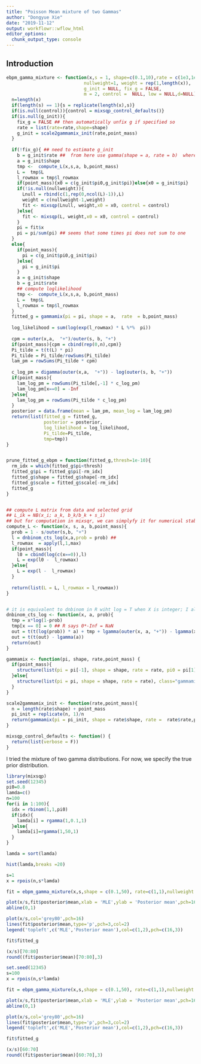 ```yaml
---
title: "Poisson Mean mixture of two Gammas"
author: "Dongyue Xie"
date: "2019-11-12"
output: workflowr::wflow_html
editor_options:
  chunk_output_type: console
---
```


## Introduction

```r
ebpm_gamma_mixture <- function(x,s = 1, shape=c(0.1,10),rate = c(1e3,1e-3), point_mass=F,
                             nullweight=1, weight = rep(1,length(x)),
                             g_init = NULL, fix_g = FALSE,
                             m = 2, control =  NULL, low = NULL,d=NULL){
  n=length(x)
  if(length(s) == 1){s = replicate(length(x),s)}
  if(is.null(control)){control = mixsqp_control_defaults()}
  if(is.null(g_init)){
    fix_g = FALSE ## then automatically unfix g if specified so
    rate = list(rate=rate,shape=shape)
    g_init = scale2gammamix_init(rate,point_mass)
  }
  
  if(!fix_g){ ## need to estimate g_init
    b = g_init$rate ##  from here use gamma(shape = a, rate = b)  where E = a/b
    a = g_init$shape
    tmp <-  compute_L(x,s,a, b,point_mass)
    L =  tmp$L
    l_rowmax = tmp$l_rowmax
    if(point_mass){x0 = c(g_init$pi0,g_init$pi)}else{x0 = g_init$pi}
    if(!is.null(nullweight)){
      Lnull = rbind(c(1,rep(0,ncol(L)-1)),L)
      weight = c(nullweight-1,weight)
      fit <- mixsqp(Lnull, weight,x0 = x0, control = control)
    }else{
      fit <- mixsqp(L, weight,x0 = x0, control = control)
    }
    pi = fit$x
    pi = pi/sum(pi) ## seems that some times pi does not sum to one
  }
  else{
    if(point_mass){
      pi = c(g_init$pi0,g_init$pi)
    }else{
      pi = g_init$pi
    }
    a = g_init$shape
    b = g_init$rate
    ## compute loglikelihood
    tmp <-  compute_L(x,s,a, b,point_mass)
    L =  tmp$L
    l_rowmax = tmp$l_rowmax
  }
  fitted_g = gammamix(pi = pi, shape = a,  rate  = b,point_mass)
  
  log_likelihood = sum(log(exp(l_rowmax) * L %*%  pi))
  
  cpm = outer(x,a,  "+")/outer(s, b, "+")
  if(point_mass){cpm = cbind(rep(0,n),cpm)}
  Pi_tilde = t(t(L) * pi)
  Pi_tilde = Pi_tilde/rowSums(Pi_tilde)
  lam_pm = rowSums(Pi_tilde * cpm)
  
  c_log_pm = digamma(outer(x,a,  "+")) - log(outer(s, b, "+"))
  if(point_mass){
    lam_log_pm = rowSums(Pi_tilde[,-1] * c_log_pm)
    lam_log_pm[x==0] = -Inf
  }else{
    lam_log_pm = rowSums(Pi_tilde * c_log_pm)
  }
  posterior = data.frame(mean = lam_pm, mean_log = lam_log_pm)
  return(list(fitted_g = fitted_g,
              posterior = posterior,
              log_likelihood = log_likelihood,
              Pi_tilde=Pi_tilde,
              tmp=tmp))
}


prune_fitted_g_ebpm = function(fitted_g,thresh=1e-10){
  rm_idx = which(fitted_g$pi<thresh)
  fitted_g$pi = fitted_g$pi[-rm_idx]
  fitted_g$shape = fitted_g$shape[-rm_idx]
  fitted_g$scale = fitted_g$scale[-rm_idx]
  fitted_g
}


## compute L matrix from data and selected grid
## L_ik = NB(x_i; a_k, b_k/b_k + s_i)
## but for computation in mixsqr, we can simplyfy it for numerical stability
compute_L <- function(x, s, a, b,point_mass){
  prob = 1 - s/outer(s,b, "+")
  l = dnbinom_cts_log(x,a,prob = prob) ##
  l_rowmax  = apply(l,1,max)
  if(point_mass){
    l0 = cbind(log(c(x==0)),l)
    L = exp(l0 -  l_rowmax)
  }else{
    L = exp(l -  l_rowmax)
  }
  
  return(list(L = L, l_rowmax = l_rowmax))
}


# it is equivalent to dnbinom in R wiht log = T when X is integer; I allow  it  to compute when x is not integer
dnbinom_cts_log <- function(x, a, prob){
  tmp = x*log(1-prob)
  tmp[x == 0] = 0 ## R says 0*-Inf = NaN
  out = t(t(log(prob)) * a) + tmp + lgamma(outer(x, a, "+")) - lgamma(x+1)
  out = t(t(out) - lgamma(a))
  return(out)
}

gammamix <- function(pi, shape, rate,point_mass) {
  if(point_mass){
    structure(list(pi = pi[-1], shape = shape, rate = rate, pi0 = pi[1]), class="gammamix")
  }else{
    structure(list(pi = pi, shape = shape, rate = rate), class="gammamix")
  }
}

scale2gammamix_init <- function(rate,point_mass){
  n = length(rate$shape) + point_mass
  pi_init = replicate(n, 1)/n
  return(gammamix(pi = pi_init, shape = rate$shape, rate =  rate$rate,point_mass))
}

mixsqp_control_defaults <- function() {
  return(list(verbose = F))
}

```

I tried the mixture of two gamma distributions. For now, we specify the true prior distribution.

```r
library(mixsqp)
set.seed(12345)
pi0=0.8
lamda=c()
n=100
for(i in 1:100){
  idx = rbinom(1,1,pi0)
  if(idx){
    lamda[i] = rgamma(1,0.1,1)
  }else{
    lamda[i]=rgamma(1,50,1)
  }
}

lamda = sort(lamda)

hist(lamda,breaks =20)

s=1
x = rpois(n,s*lamda)

fit = ebpm_gamma_mixture(x,s,shape = c(0.1,50), rate=c(1,1),nullweight = 1)

plot(x/s,fit$posterior$mean,xlab = 'MLE',ylab = 'Posterior mean',pch=16)
abline(0,1)

plot(x/s,col='grey80',pch=16)
lines(fit$posterior$mean,type='p',pch=3,col=2)
legend('topleft',c('MLE','Posterior mean'),col=c(1,2),pch=c(16,3))

fit$fitted_g
```

```r
(x/s)[70:80]
round((fit$posterior$mean)[70:80],3)
```



```r
set.seed(12345)
s=100
x = rpois(n,s*lamda)

fit = ebpm_gamma_mixture(x,s,shape = c(0.1,50), rate=c(1,1),nullweight = 1)

plot(x/s,fit$posterior$mean,xlab = 'MLE',ylab = 'Posterior mean',pch=16)
abline(0,1)

plot(x/s,col='grey80',pch=16)
lines(fit$posterior$mean,type='p',pch=3,col=2)
legend('topleft',c('MLE','Posterior mean'),col=c(1,2),pch=c(16,3))

fit$fitted_g
```

```r
(x/s)[60:70]
round((fit$posterior$mean)[60:70],3)
```
